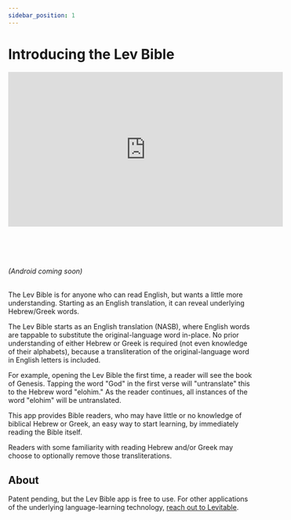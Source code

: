 ```yaml
---
sidebar_position: 1
---
```


# Introducing the Lev Bible

<div className="video-container">
<div>
<iframe width="560" height="315" src="https://www.youtube.com/embed/dY9e-6SCJXY?si=6o3fmudmRNCU_dUC" title="YouTube video player" frameborder="0" allow="accelerometer; autoplay; clipboard-write; encrypted-media; gyroscope; picture-in-picture; web-share" referrerpolicy="strict-origin-when-cross-origin" allowfullscreen></iframe>
</div>
</div>

<br/><br/>
<AppBadge /><br/><br/>*(Android coming soon)*
<br/><br/>

The Lev Bible is for anyone who can read English, but wants a little more understanding. Starting as an English translation, it can reveal underlying Hebrew/Greek words.

The Lev Bible starts as an English translation (NASB), where English words are tappable to substitute the original-language word in-place. No prior understanding of either Hebrew or Greek is required (not even knowledge of their alphabets), because a transliteration of the original-language word in English letters is included.

For example, opening the Lev Bible the first time, a reader will see the book of Genesis. Tapping the word "God" in the first verse will "untranslate" this to the Hebrew word "elohim." As the reader continues, all instances of the word "elohim" will be untranslated.

This app provides Bible readers, who may have little or no knowledge of biblical Hebrew or Greek, an easy way to start learning, by immediately reading the Bible itself.

Readers with some familiarity with reading Hebrew and/or Greek may choose to optionally remove those transliterations.

## About
Patent pending, but the Lev Bible app is free to use. For other applications of the underlying language-learning technology, [reach out to Levitable](mailto:levitable.org@gmail.com). 
